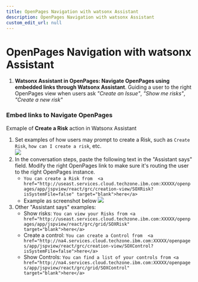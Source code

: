 ```yaml
---
title: OpenPages Navigation with watsonx Assistant
description: OpenPages Navigation with watsonx Assistant
custom_edit_url: null
---
```


# OpenPages Navigation with watsonx Assistant

1. **Watsonx Assistant in OpenPages​: Navigate OpenPages using embedded links through Watsonx Assistant**​. Guiding a user to the right OpenPages view when users ask _"Create an Issue"_, _"Show me risks"_, _"Create a new risk"_

### Embed links to Navigate OpenPages

Exmaple of **Create a Risk** action in Watsonx Assistant

1. Set examples of how users may prompt to create a Risk, such as `Create Risk`, `how can I create a risk`, etc.  
   ![](../../assets/screenshots/watsonx-assistant-create-a-risk.png)
1. In the conversation steps, paste the following text in the "Assistant says" field. Modify the right OpenPages link to make sure it's routing the user to the right OpenPages instance.
   - `You can create a Risk from  <a href="http://useast.services.cloud.techzone.ibm.com:XXXXX/openpages/app/jspview/react/grc/creation-view/SOXRisk?isSystemFile=false" target="blank">here</a>`
   - Example as screenshot below
     ![](../../assets/screenshots/watsonx-assistant-create-a-risk-2.png)
1. Other "Assistant says" examples:
   - Show risks: `You can view your Risks from <a href="http://useast.services.cloud.techzone.ibm.com:XXXXX/openpages/app/jspview/react/grc/grid/SOXRisk" target="blank">here</a>`
   - Create a control: `You can create a Control from  <a href="http://na4.services.cloud.techzone.ibm.com:XXXXX/openpages/app/jspview/react/grc/creation-view/SOXControl?isSystemFile=false">here</a>`
   - Show Controls: `You can find a list of your controls from <a href="http://na4.services.cloud.techzone.ibm.com:XXXXX/openpages/app/jspview/react/grc/grid/SOXControl" target="blank">here</a>`
